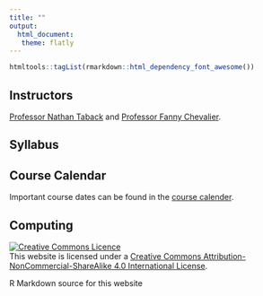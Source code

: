 ```yaml
---
title: ""
output: 
  html_document:
   theme: flatly
---
```

```r
htmltools::tagList(rmarkdown::html_dependency_font_awesome())
```

## <span class="glyphicon glyphicon-chevron-right" aria-hidden="true"></span> Instructors

[Professor Nathan Taback](http://utstat.toronto.edu/~nathan/) and [Professor Fanny Chevalier](http://fannychevalier.net).

## <span class="glyphicon glyphicon-chevron-right" aria-hidden="true"></span> Syllabus

## <span class="glyphicon glyphicon-chevron-right" aria-hidden="true"></span> Course Calendar

Important course dates can be found in the [course calender]().

## <span class="glyphicon glyphicon-chevron-right" aria-hidden="true"></span> Computing



<a rel="license" href="http://creativecommons.org/licenses/by-nc-sa/4.0/"><img alt="Creative Commons Licence" style="border-width:0" src="https://i.creativecommons.org/l/by-nc-sa/4.0/88x31.png" /></a><br />This website is licensed under a <a rel="license" href="http://creativecommons.org/licenses/by-nc-sa/4.0/">Creative Commons Attribution-NonCommercial-ShareAlike 4.0 International License</a>.

R Markdown source for this website <a href="https://github.com/ntaback/UofT_STA130">
<i class="fa fa-github fa-2x" aria-hidden="true"></i>
</a>